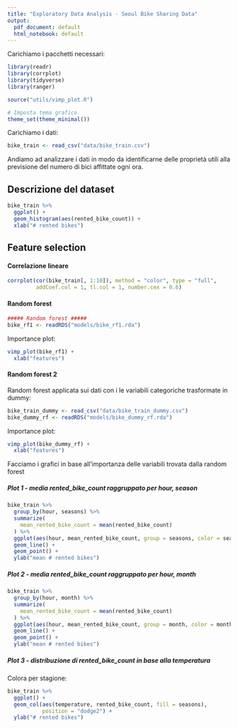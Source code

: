 ---
title: "Exploratory Data Analysis - Seoul Bike Sharing Data"
output:
  pdf_document: default
  html_notebook: default
---

Carichiamo i pacchetti necessari:
```{r include=FALSE}
library(readr)
library(corrplot)
library(tidyverse)
library(ranger)

source("utils/vimp_plot.R")

# Imposta tema grafico
theme_set(theme_minimal())
```

Carichiamo i dati:
```{r include=FALSE}
bike_train <- read_csv("data/bike_train.csv")
```


Andiamo ad analizzare i dati in modo da identificarne delle proprietà utili alla previsione del numero di bici affittate ogni ora. 

## Descrizione del dataset

```{r}
bike_train %>% 
  ggplot() +
  geom_histogram(aes(rented_bike_count)) +
  xlab("# rented bikes")
```


## Feature selection

#### Correlazione lineare

```{r}
corrplot(cor(bike_train[, 1:10]), method = "color", type = "full",
         addCoef.col = 1, tl.col = 1, number.cex = 0.6)
```


#### Random forest
```{r}
##### Random forest #####
bike_rf1 <- readRDS("models/bike_rf1.rda")
```

Importance plot:
```{r}
vimp_plot(bike_rf1) +
  xlab("features")
```


#### Random forest 2

Random forest applicata sui dati con i le variabili categoriche trasformate in dummy:

```{r}
bike_train_dummy <- read_csv("data/bike_train_dummy.csv")
bike_dummy_rf <- readRDS("models/bike_dummy_rf.rda")
```

Importance plot:
```{r}
vimp_plot(bike_dummy_rf) + 
  xlab("features")
```


Facciamo i grafici in base all'importanza delle variabili trovata dalla random forest

##### Plot 1 - media rented_bike_count raggruppato per hour, season
```{r}
bike_train %>% 
  group_by(hour, seasons) %>% 
  summarize(
    mean_rented_bike_count = mean(rented_bike_count)
  ) %>% 
  ggplot(aes(hour, mean_rented_bike_count, group = seasons, color = seasons)) +
  geom_line() +
  geom_point() +
  ylab("mean # rented bikes")
```

##### Plot 2 - media rented_bike_count raggruppato per hour, month
```{r}
bike_train %>% 
  group_by(hour, month) %>% 
  summarize(
    mean_rented_bike_count = mean(rented_bike_count)
  ) %>% 
  ggplot(aes(hour, mean_rented_bike_count, group = month, color = month)) +
  geom_line() +
  geom_point() +
  ylab("mean # rented bikes")
```


##### Plot 3 - distribuzione di rented_bike_count in base alla temperatura

Colora per stagione: 

```{r}
bike_train %>%
  ggplot() +
  geom_col(aes(temperature, rented_bike_count, fill = seasons),
           position = "dodge2") +
  ylab("# rented bikes")
```















